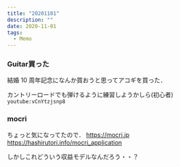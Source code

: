 ```yaml
---
title: "20201101"
description: ""
date: 2020-11-01
tags:
  - Memo
---
```


### Guitar買った

結婚 10 周年記念になんか買おうと思ってアコギを買った．  

カントリーロードでも弾けるように練習しようかしら(初心者)
`youtube:vCnYtzjsnp8`


### mocri

ちょっと気になってたので．
https://mocri.jp
https://hashirutori.info/mocri_application

しかしこれどういう収益モデルなんだろう・・？

